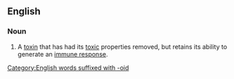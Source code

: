 ==English==

===Noun===
{{wikipedia}}
{{en-noun}}

# A [[toxin]] that has had its [[toxic]] properties removed, but retains its ability to generate an [[immune response]].

[[Category:English words suffixed with -oid]]